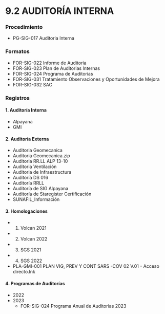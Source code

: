 # 9.2 AUDITORÍA INTERNA

### Procedimiento
  - PG-SIG-017 Auditoria Interna

### Formatos
  - FOR-SIG-022 Informe de Auditoria
  - FOR-SIG-023  Plan de Auditorias Internas
  - FOR-SIG-024 Programa de Auditorias
  - FOR-SIG-031 Tratamiento Observaciones y Oportunidades de Mejora
  - FOR-SIG-032 SAC

### Registros

#### 1. Auditoría Interna
  - Alpayana
  - GMI
#### 2. Auditoría Externa
  - Auditoria Geomecanica
  - Auditoria Geomecanica.zip
  - Auditoria RR.LL ALP 13-10
  - Auditoria Ventilación
  - Auditoria de Infraestructura
  - Auditoría DS 016
  - Auditoría RRLL
  - Auditoría de SIG Alpayana
  - Auditoría de Staregister Certificación
  - SUNAFIL_Información
#### 3. Homologaciones
  - 1. Volcan  2021
  - 2. Volcan 2022
  - 3. SGS 2021
  - 4. SGS 2022
  - PLA-GMI-001 PLAN VIG, PREV Y CONT  SARS -COV 02  V.01 - Acceso directo.lnk
#### 4. Programas de Auditorías
  - 2022
  - 2023
    * FOR-SIG-024 Programa Anual de Auditorias 2023

